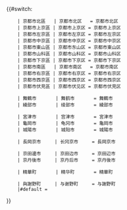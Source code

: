 <includeonly>{{#switch:{{{1}}}
<!-- | 京都府       | 京都府       = 京都府 -->
<!-- | 京都市       | 京都市       = 京都市 -->
     | 京都市北區   | 京都市北区   = 京都市北区
     | 京都市上京區 | 京都市上京区 = 京都市上京区
     | 京都市左京區 | 京都市左京区 = 京都市左京区
     | 京都市中京區 | 京都市中京区 = 京都市中京区
     | 京都市東山區 | 京都市东山区 = 京都市東山区
     | 京都市山科區 | 京都市山科区 = 京都市山科区
     | 京都市下京區 | 京都市下京区 = 京都市下京区
     | 京都市南區   | 京都市南区   = 京都市南区
     | 京都市右京區 | 京都市右京区 = 京都市右京区
     | 京都市西京區 | 京都市西京区 = 京都市西京区
     | 京都市伏見區 | 京都市伏见区 = 京都市伏見区
<!-- | 福知山市     | 福知山市     = 福知山市 -->
     | 舞鶴市       | 舞鹤市       = 舞鶴市
     | 綾部​​市       | 绫部市       = 綾部市
<!-- | 宇治市       | 宇治市       = 宇治市 -->
     | 宮津市       | 宫津市       = 宮津市
     | 龜岡市       | 龟冈市       = 亀岡市
     | 城陽市       | 城阳市       = 城陽市
<!-- | 向日市       | 向日市       = 向日市 -->
     | 長岡京市     | 长冈京市     = 長岡京市
<!-- | 八幡市       | 八幡市       = 八幡市 -->
     | 京田邊市     | 京田边市     = 京田辺市
     | 京丹後市     | 京丹后市     = 京丹後市
<!-- | 南丹市       | 南丹市       = 南丹市 -->
<!-- | 木津川市     | 木津川市     = 木津川市 -->
<!-- | 大山崎町     | 大山崎町     = 大山崎町 -->
<!-- | 久御山町     | 久御山町     = 久御山町 -->
<!-- | 井手町       | 井手町       = 井手町 -->
<!-- | 宇治田原町   | 宇治田原町   = 宇治田原町 -->
<!-- | 笠置町       | 笠置町       = 笠置町 -->
<!-- | 和束町       | 和束町       = 和束町 -->
     | 精華町       | 精华町       = 精華町
<!-- | 南山城村     | 南山城村     = 南山城村 -->
<!-- | 京丹波町     | 京丹波町     = 京丹波町 -->
<!-- | 伊根町       | 伊根町       = 伊根町 -->
     | 與謝野町     | 与谢野町     = 与謝野町
     |#default = {{{1}}}
}}</includeonly><noinclude>{{Documentation|Template:自治體名稱翻譯/doc}}
</noinclude>